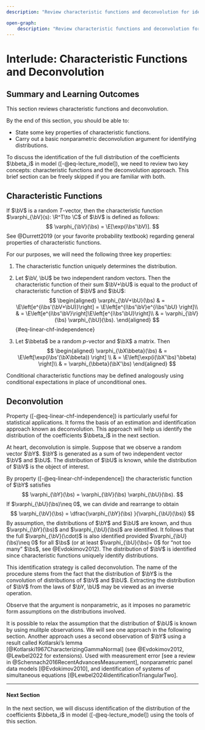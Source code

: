 ```yaml
--- 
description: "Review characteristic functions and deconvolution for identifying distributions in econometrics. (Lecture Notes)"

open-graph:
    description: "Review characteristic functions and deconvolution for identifying distributions in econometrics.  (Lecture Notes)"
---
```


# Interlude: Characteristic Functions and Deconvolution {#sec-linear-chf}

::: {.callout-note appearance="simple" icon=false}

## Summary and Learning Outcomes

This section reviews characteristic functions and deconvolution.

By the end of this section, you should be able to:

- State some key properties of characteristic functions.
- Carry out a basic nonparametric deconvolution argument for identifying distributions.  
:::

To discuss the identification of the full distribution of the coefficients $\bbeta_i$ in model ([-@eq-lecture_model]), we need to review two key concepts: characteristic functions and the deconvolution approach. This brief section can be freely skipped if you are familiar with both.



## Characteristic Functions

If $\bV$ is a random $T$-vector, then the characteristic function $\varphi_{\bV}(s): \R^T\to \C$ of $\bV$ is defined as follows:
$$
 \varphi_{\bV}(\bs) = \E[\exp(i\bs'\bV)].
$$
See @Durrett2019 (or your favorite probability textbook) regarding general properties of characteristic functions.


For our purposes, we will need the following three key properties:

1. The characteristic function uniquely determines the distribution.
	
2. Let $\bV, \bU$ be two independent random vectors. Then the characteristic function of their sum $\bV+\bU$ is equal to the product of characteristic function of $\bV$ and $\bU$:
$$
\begin{aligned}
		\varphi_{\bV+\bU}(\bs) & =	\E\left[e^{i\bs'(\bV+\bU)}\right] = \E\left[e^{i\bs'\bV}e^{i\bs'\bU} \right]\\
        & = \E\left[e^{i\bs'\bV}\right]\E\left[e^{i\bs'\bU}\right]\\
        &  =  \varphi_{\bV}(\bs) \varphi_{\bU}(\bs).
\end{aligned}
$$ {#eq-linear-chf-independence}
	
3. Let $\bbeta$ be a random $p$-vector and $\bX$ a matrix. Then
$$
\begin{aligned}
		\varphi_{\bX\bbeta}(\bs) & = \E\left[\exp(i\bs'(\bX\bbeta)) \right] \\
        & = \E\left[\exp(i(\bX'\bs)'\bbeta) \right]\\
        &  = \varphi_{\bbeta}(\bX'\bs)
\end{aligned}
$$

Conditional characteristic functions may be defined analogously using conditional expectations in place of unconditional ones. 


## Deconvolution

Property ([-@eq-linear-chf-independence]) is particularly useful for statistical applications. It forms the basis of an estimation and identification approach known as deconvolution. This approach will help us identify the distribution of the coefficients $\bbeta_i$ in the next section.

At heart, deconvolution is simple. Suppose that we observe a random vector $\bY$. $\bY$ is generated as a sum of two independent vector $\bV$ and $\bU$. The distribution of $\bU$ is known, while the distribution of $\bV$ is the object of interest. 

By property ([-@eq-linear-chf-independence]) the characteristic function of $\bY$ satisfies
$$
	\varphi_{\bY}(\bs)   =  \varphi_{\bV}(\bs) \varphi_{\bU}(\bs).
$$
If $\varphi_{\bU}(\bs)\neq 0$, we can divide and rearrange to obtain
$$
\varphi_{\bV}(\bs) = \dfrac{\varphi_{\bY}(\bs) }{\varphi_{\bU}(\bs)}
$$
By assumption, the distributions of $\bY$ and $\bU$ are known, and thus $\varphi_{\bY}(\bs)$ and $\varphi_{\bU}(\bs)$ are identified. It follows that the full $\varphi_{\bV}(\cdot)$ is also identified provided $\varphi_{\bU}(\bs)\neq 0$ for all $\bs$ (or at least $\varphi_{\bU}(\bs)= 0$ for "not too many" $\bs$, see @Evdokimov2012). The distribution of $\bV$ is identified since characteristic functions uniquely identify distributions. 

This identification strategy is called deconvolution. The name of the procedure stems from the fact that the distribution of $\bY$ is the convolution of distributions of $\bV$ and $\bU$. Extracting the distribution of $\bV$ from the laws of $\bY, \bU$ may be viewed as an inverse operation. 

Observe that the argument is nonparametric, as it imposes no parametric form assumptions on the distributions involved. 

::: {.callout-note appearance="simple" icon=false}


It is possible to relax the assumption that the distribution of $\bU$ is known by using mulitple observations. We will see one approach in the following section. Another approach uses a second observation of $\bY$ using a result called Kotlarski's lemma [@Kotlarski1967CharacterizingGammaNormal] (see @Evdokimov2012, @Lewbel2022 for extensions). Used with measurement error [see a review in @Schennach2016RecentAdvancesMeasurement], nonparametric panel data models [@Evdokimov2010], and identification of systems of simultaneous equations [@Lewbel2024IdentificationTriangularTwo].

:::


---

#### Next Section {.unnumbered}

In the next section, we will discuss identification of the distribution of the coefficients $\bbeta_i$ in  model ([-@eq-lecture_model]) using the tools of this section.